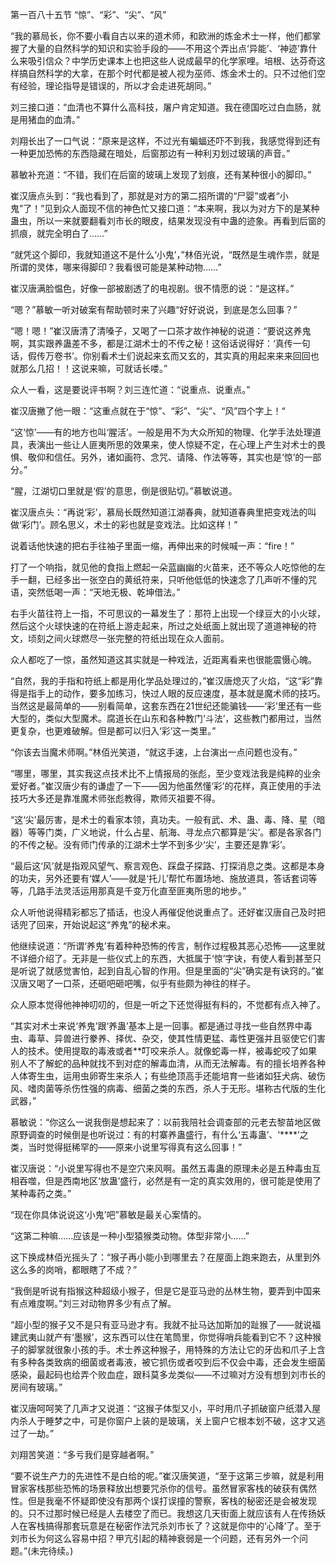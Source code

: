 

第一百八十五节 “惊”、“彩”、“尖”、“风”

“我的慕局长，你不要小看自古以来的道术师，和欧洲的炼金术士一样，他们都掌握了大量的自然科学的知识和实验手段的――不用这个弄出点‘异能’、‘神迹’靠什么来吸引信众？中学历史课本上也把这些人说成最早的化学家哩。培根、达芬奇这样搞自然科学的大拿，在那个时代都是被人视为巫师、炼金术士的。只不过他们空有经验，理论指导是错误的，所以才会走进死胡同。”

刘三接口道：“血清也不算什么高科技，屠户肯定知道。我在德国吃过白血肠，就是用猪血的血清。”

刘翔长出了一口气说：“原来是这样，不过光有蝙蝠还吓不到我，我感觉得到还有一种更加恐怖的东西隐藏在暗处，后窗那边有一种利刃划过玻璃的声音。”

慕敏补充道：“不错，我们在后窗的玻璃上发现了划痕，还有某种很小的脚印。”

崔汉唐点头到：“我也看到了，那就是对方的第二招所谓的“尸婴”或者“小鬼”了！”见到众人面现不信的神色忙又接口道：“本来啊，我以为对方下的是某种蛊虫，所以一来就要翻看刘市长的眼皮，结果发现没有中蛊的迹象。再看到后窗的抓痕，就完全明白了……”

“就凭这个脚印，我就知道这不是什么‘小鬼’，”林佰光说，“既然是生魂作祟，就是所谓的灵体，哪来得脚印？我看很可能是某种动物……”

崔汉唐满脸愠色，好像一部被剧透了的电视剧。很不情愿的说：“是这样。”

“嗯？”慕敏一听对破案有帮助顿时来了兴趣“好好说说，到底是怎么回事？”

“嗯！嗯！”崔汉唐清了清嗓子，又喝了一口茶才故作神秘的说道：“要说这养鬼啊，其实跟养蛊差不多，都是江湖术士的不传之秘！这俗话说得好：‘真传一句话，假传万卷书’。你别看术士们说起来玄而又玄的，其实真的用起来来来回回也就那么几招！！这说来嘛，可就话长喽。”

众人一看，这是要说评书啊？刘三连忙道：“说重点、说重点。”

崔汉唐撇了他一眼：“这重点就在于“惊”、“彩”、“尖”、“风”四个字上！“

“这‘惊’――有的地方也叫‘腥活’。一般是用不为大众所知的物理、化学手法处理道具，表演出一些让人匪夷所思的效果来，使人惊疑不定，在心理上产生对术士的畏惧、敬仰和信任。另外，诸如画符、念咒、请降、作法等等，其实也是‘惊’的一部分。”

“腥，江湖切口里就是‘假’的意思，倒是很贴切。”慕敏说道。

崔汉唐点头：“再说‘彩’，慕局长既然知道江湖春典，就知道春典里把变戏法的叫做‘彩门’。顾名思义，术士的彩也就是变戏法。比如这样！”

说着话他快速的把右手往袖子里面一缩，再伸出来的时候喊一声：“fire！”

打了一个响指，就见他的食指上燃起一朵蓝幽幽的火苗来，还不等众人吃惊他的左手一翻，已经多出一张空白的黄纸符来，只听他低低的快速念了几声听不懂的咒语，突然低喝一声：“天地无极、乾坤借法。”

右手火苗往符上一指，不可思议的一幕发生了：那符上出现一个绿豆大的小火球，然后这个火球快速的在符纸上游走起来，所过之处纸面上就出现了道道神秘的符文，顷刻之间火球燃尽一张完整的符纸出现在众人面前。

众人都吃了一惊，虽然知道这其实就是一种戏法，近距离看来也很能震慑心魄。

“自然，我的手指和符纸上都是用化学品处理过的，”崔汉唐熄灭了火焰，“这“彩”靠得是指手上的动作，要多加练习，快过人眼的反应速度，基本就是魔术师的技巧。当然这是最简单的――别看简单，这套东西在21世纪还能骗钱――‘彩’里还有一些大型的，类似大型魔术。腐道长在山东和各种教门‘斗法’，这些教门都用过，当然更复杂，也更难破解。但是都可以归入‘彩’这一类里。”

“你该去当魔术师啊。”林佰光笑道，“就这手速，上台演出一点问题也没有。”

“哪里，哪里，其实我这点技术比不上情报局的张彪，至少变戏法我是纯粹的业余爱好者。”崔汉唐少有的谦虚了一下――因为他虽然懂‘彩’的花样，真正使用的手法技巧大多还是靠准魔术师张彪教得，欺师灭祖要不得。

“这‘尖’最厉害，是术士的看家本领，真功夫。一般有武、术、蛊、毒、降、星（暗器）等等门类，广义地说，什么占星、航海、寻龙点穴都算是‘尖’。都是各家各门的不传之秘。没有师门传承的江湖术士学不到多少‘尖’，主要还是靠‘彩’。

“最后这‘风’就是指观风望气、察言观色、踩盘子探路、打探消息之类。这都是本身的功夫，另外还要有‘媒人’――就是‘托儿’帮忙布置场地、施放道具，答话套词等等，几路手法灵活运用那真是千变万化直至匪夷所思的地步。”

众人听他说得精彩都忘了插话，也没人再催促他说重点了。还好崔汉唐自己及时把话兜了回来，开始说起这“养鬼”的秘术来。

他继续说道：“所谓‘养鬼’有着种种恐怖的传言，制作过程极其恶心恐怖――这里就不详细介绍了。无非是一些仪式上的东西，大抵属于‘惊’字诀，有使人看到甚至只是听说了就感觉害怕，起到自乱心智的作用。但是里面的“尖”确实是有诀窍的。”崔汉唐又喝了一口茶，还砸吧砸吧嘴，似乎有些颇为神往的样子。

众人原本觉得他神神叨叨的，但是一听之下还觉得挺有料的，不觉都有点入神了。

“其实对术士来说‘养鬼’跟‘养蛊’基本上是一回事。都是通过寻找一些自然界中毒虫、毒草、异兽进行豢养、择优、杂交，使其性情更猛、毒性更强并且驱使它们害人的技术。使用提取的毒液或者**叮咬来杀人。就像蛇毒一样，被毒蛇咬了如果别人不了解蛇的品种就找不到对症的解毒血清，从而无法解毒。有的擅长培养各种人体寄生虫，运用虫卵寄生来杀人；有些绝顶高手还能培育一些诸如狂犬病、破伤风、嗜肉菌等杀伤性强的病毒、细菌之类的东西，杀人于无形。堪称古代版的生化武器，”

慕敏说：“你这么一说我倒是想起来了：以前我陪社会调查部的元老去黎苗地区做原野调查的时候倒是也听说过：有的村寨养蛊盛行，有什么‘五毒蛊’、‘****’之类，当时觉得挺稀罕的――原来小说里写得真有这么回事！”

崔汉唐说：“小说里写得也不是空穴来风啊。虽然五毒蛊的原理未必是五种毒虫互相吞噬，但是西南地区‘放蛊’盛行，必然是有一定的真实效用的，很可能是使用了某种毒药之类。”

“现在你具体说说这‘小鬼’吧”慕敏是最关心案情的。

“这第二种嘛……应该是一种小型猿猴类动物。体型非常小……”

这下换成林佰光摇头了：“猴子再小能小到哪里去？在屋面上跑来跑去，从里到外这么多的岗哨，都眼瞎了不成？”

“我倒是听说有指猴这种超级小猴子，但是它是亚马逊的丛林生物，要弄到中国来有点难度啊。”刘三对动物界多少有点了解。

“超小型的猴子又不是只有亚马逊才有。我就不扯马达加斯加的趾猴了――就说福建武夷山就产有‘墨猴’，这东西可以住在笔筒里，你觉得哨兵能看到它不？这种猴子的脚掌就很象小孩的手。术士养这种猴子，用特殊的方法让它的牙齿和爪子上含有多种各类致病的细菌或者毒液，被它抓伤或者咬到后不仅会中毒，还会发生细菌感染，最起码也给弄个败血症，跟科莫多龙类似――不过嘛对方没有想到刘市长的房间有玻璃。”

崔汉唐呵呵笑了几声才又说道：“这猴子体型又小，平时用爪子抓破窗户纸潜入屋内杀人于睡梦之中，可是你窗户上装的是玻璃，关上窗户它根本划不破，这才又逃过了一劫。”

刘翔苦笑道：“多亏我们是穿越者啊。”

“要不说生产力的先进性不是白给的呢。”崔汉唐笑道，“至于这第三步嘛，就是利用冒家客栈那些恐怖的场景释放出想要咒杀你的信号。虽然冒家客栈的破获有偶然性。但是我毫不怀疑即使没有那两个误打误撞的警察，客栈的秘密还是会被发现的。只不过那时候已经是人去楼空了而已。我想这几天街面上就应该有人在传扬妖人在客栈搞得那套玩意是在秘密作法咒杀刘市长了？这就是你中的‘心降’了。至于刘市长为何这么容易中招？甲亢引起的精神衰弱是一个问题，还有另外一个问题。”(未完待续。)

